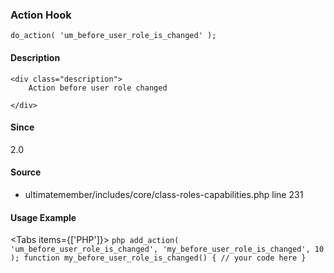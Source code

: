 
<UMBreadCrumb type="action"/>

### Action Hook    
    
```
do_action( 'um_before_user_role_is_changed' );
```

#### Description
    <div class="description">
        Action before user role changed
 
    </div>



#### Since
<div class="description">
2.0
</div>

#### Source
  - <Link href="https://github.com/ultimatemember/ultimatemember/tree/2.5.0/includes/core/class-roles-capabilities.php#L231">ultimatemember/includes/core/class-roles-capabilities.php</Link> <Link href="https://github.com/ultimatemember/ultimatemember/tree/2.5.0/includes/core/class-roles-capabilities.php#L231">line 231</Link>



#### Usage Example

<Tabs items={['PHP']}>
    <Tab>
    ```php
    add_action( 'um_before_user_role_is_changed', 'my_before_user_role_is_changed', 10 );
 function my_before_user_role_is_changed() {
     // your code here
 }
    ```
    </Tab>
</Tabs>